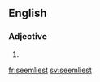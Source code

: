 ==English==

===Adjective===
{{head|en}}

# {{en-superlative of|seemly}}

[[fr:seemliest]]
[[sv:seemliest]]